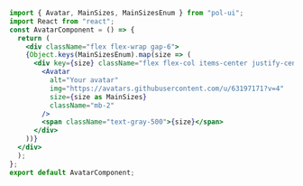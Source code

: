 ```jsx
import { Avatar, MainSizes, MainSizesEnum } from "pol-ui";
import React from "react";
const AvatarComponent = () => {
  return (
    <div className="flex flex-wrap gap-6">
    {Object.keys(MainSizesEnum).map(size => (
      <div key={size} className="flex flex-col items-center justify-center">
        <Avatar
          alt="Your avatar"
          img="https://avatars.githubusercontent.com/u/63197171?v=4"
          size={size as MainSizes}
          className="mb-2"
        />
        <span className="text-gray-500">{size}</span>
      </div>
    ))}
  </div>
  );
};
export default AvatarComponent;
```
